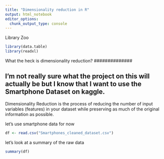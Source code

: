 ```yaml
---
title: "Dimensionality reduction in R"
output: html_notebook
editor_options: 
  chunk_output_type: console
---
```


Library Zoo
```r
library(data.table)
library(readxl)
```

##############
What the heck is dimensionality reduction?
##############

## I'm not really sure what the project on this will actually be but I know that I want to use the Smartphone Dataset on kaggle.



Dimensionality Reduction is the process of reducing the number of input variables (features) in your dataset while preserving as much of the original information as possible.




let's use smartphone data for now
```r
df <- read.csv("Smartphones_cleaned_dataset.csv")
```

let's look at a summary of the raw data

```r
summary(df)
```







